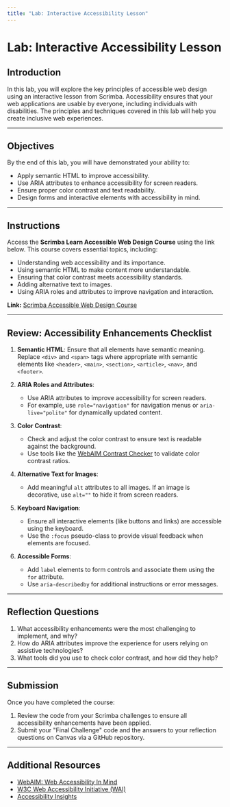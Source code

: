 ```yaml
---
title: "Lab: Interactive Accessibility Lesson"
---
```


# Lab: Interactive Accessibility Lesson

## Introduction

In this lab, you will explore the key principles of accessible web design using an interactive lesson from Scrimba. Accessibility ensures that your web applications are usable by everyone, including individuals with disabilities. The principles and techniques covered in this lab will help you create inclusive web experiences.

---

## Objectives

By the end of this lab, you will have demonstrated your ability to:
- Apply semantic HTML to improve accessibility.
- Use ARIA attributes to enhance accessibility for screen readers.
- Ensure proper color contrast and text readability.
- Design forms and interactive elements with accessibility in mind.

---

## Instructions

Access the **Scrimba Learn Accessible Web Design Course** using the link below. This course covers essential topics, including:
- Understanding web accessibility and its importance.
- Using semantic HTML to make content more understandable.
- Ensuring that color contrast meets accessibility standards.
- Adding alternative text to images.
- Using ARIA roles and attributes to improve navigation and interaction.

**Link:** [Scrimba Accessible Web Design Course](https://v2.scrimba.com/learn-accessible-web-design-c031)

---

## Review: Accessibility Enhancements Checklist

1. **Semantic HTML**: Ensure that all elements have semantic meaning. Replace `<div>` and `<span>` tags where appropriate with semantic elements like `<header>`, `<main>`, `<section>`, `<article>`, `<nav>`, and `<footer>`.

2. **ARIA Roles and Attributes**:
   - Use ARIA attributes to improve accessibility for screen readers.
   - For example, use `role="navigation"` for navigation menus or `aria-live="polite"` for dynamically updated content.

3. **Color Contrast**:
   - Check and adjust the color contrast to ensure text is readable against the background.
   - Use tools like the [WebAIM Contrast Checker](https://webaim.org/resources/contrastchecker/) to validate color contrast ratios.

4. **Alternative Text for Images**:
   - Add meaningful `alt` attributes to all images. If an image is decorative, use `alt=""` to hide it from screen readers.

5. **Keyboard Navigation**:
   - Ensure all interactive elements (like buttons and links) are accessible using the keyboard.
   - Use the `:focus` pseudo-class to provide visual feedback when elements are focused.

6. **Accessible Forms**:
   - Add `label` elements to form controls and associate them using the `for` attribute.
   - Use `aria-describedby` for additional instructions or error messages.

---

## Reflection Questions

1. What accessibility enhancements were the most challenging to implement, and why?
2. How do ARIA attributes improve the experience for users relying on assistive technologies?
3. What tools did you use to check color contrast, and how did they help?

---

## Submission

Once you have completed the course:
1. Review the code from your Scrimba challenges to ensure all accessibility enhancements have been applied.
2. Submit your "Final Challenge" code and the answers to your reflection questions on Canvas via a GitHub repository.

---

## Additional Resources

- [WebAIM: Web Accessibility In Mind](https://webaim.org/)
- [W3C Web Accessibility Initiative (WAI)](https://www.w3.org/WAI/)
- [Accessibility Insights](https://accessibilityinsights.io/)